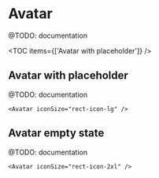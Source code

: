 
# Avatar

@TODO: documentation

<TOC items={['Avatar with placeholder']} />

## Avatar with placeholder

@TODO: documentation

<div className="mb-20">
  <Avatar iconSize="rect-icon-lg" />
</div>

```tsx
<Avatar iconSize="rect-icon-lg" />
```

## Avatar empty state

@TODO: documentation

<div className="mb-20">
  <Avatar iconSize="rect-icon-2xl" empty />
</div>

```tsx
<Avatar iconSize="rect-icon-2xl" />
```
